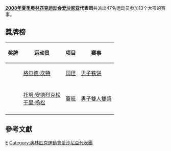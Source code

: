{{Unreferenced|time=2021-10-01T22:13:42+00:00}}
{{Infobox Country Olympics
|NOC=EST
|games=2008年夏季
|competitors= 47
|sports= 13
|flagbearer=[[Martin_Padar|Martin Padar]]
|officials=28
|gold=1
|silver=1
|bronze=
|total=2
|rank=46
}}
'''[[2008年夏季奥林匹克运动会|2008年夏季奥林匹克运动会]][[爱沙尼亚|爱沙尼亚]]代表团'''共派出47名运动员参加13个大项的赛事。

== 獎牌榜 ==
{| class="wikitable sortable" style="font-size:88%"
|-bgcolor=#efefef
! 奖牌
! 运动员
! 项目
! 赛事
|-
| {{gold medal}} || [[格尔德·坎特|格尔德·坎特]] || [[2008年夏季奧林匹克運動會田径比賽|田径]] || [[2008年夏季奧林匹克運動會田径比賽－男子铁饼|男子铁饼]]
|-

|-
| {{silver medal}} || [[托努·安德烈克松|托努·安德烈克松]]<br />[[于里·扬松|于里·扬松]] || [[2008年夏季奧林匹克運動會賽艇比賽|賽艇]] || [[2008年夏季奧林匹克運動會賽艇比賽—男子雙人雙槳|男子雙人雙槳]]
|-
|}

== 參考文獻 ==
{{reflist}}

{{NOCin2008SummerOlympics}}

[[Category:2008年夏季奧林匹克運動會代表團|E]]
[[Category:奧林匹克運動會愛沙尼亞代表團|Category:奧林匹克運動會愛沙尼亞代表團]]